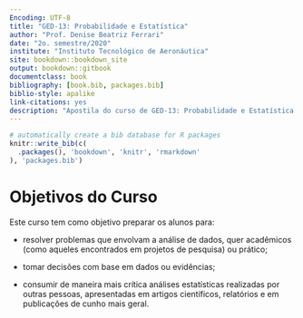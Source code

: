 ```yaml
--- 
Encoding: UTF-8
title: "GED-13: Probabilidade e Estatística"
author: "Prof. Denise Beatriz Ferrari"
date: "2o. semestre/2020"
institute: "Instituto Tecnológico de Aeronáutica"
site: bookdown::bookdown_site
output: bookdown::gitbook
documentclass: book
bibliography: [book.bib, packages.bib]
biblio-style: apalike
link-citations: yes
description: "Apostila do curso de GED-13: Probabilidade e Estatística."
---
```



```r
# automatically create a bib database for R packages
knitr::write_bib(c(
  .packages(), 'bookdown', 'knitr', 'rmarkdown'
), 'packages.bib')
```

# Objetivos do Curso {-}

Este curso tem como objetivo preparar os alunos para:

+ resolver problemas que envolvam a análise de dados, quer acadêmicos (como aqueles encontrados em projetos de pesquisa) ou prático;

+ tomar decisões com base em dados ou evidências;  

+ consumir de maneira mais crítica análises estatísticas realizadas por outras pessoas, apresentadas em artigos científicos, relatórios e em publicações de cunho mais geral.
